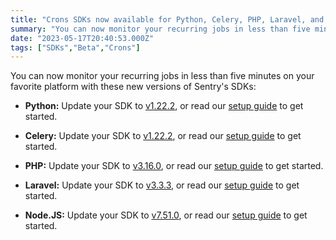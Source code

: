 ```yaml
---
title: "Crons SDKs now available for Python, Celery, PHP, Laravel, and Node.JS"
summary: "You can now monitor your recurring jobs in less than five minutes for Python, Celery, PHP, Laravel, and Node.JS."
date: "2023-05-17T20:40:53.000Z"
tags: ["SDKs","Beta","Crons"]
---
```


  You can now monitor your recurring jobs in less than five minutes on your favorite platform with these new versions of Sentry's SDKs:

* **Python:** Update your SDK to [v1.22.2](https://github.com/getsentry/sentry-python/releases/tag/1.22.2), or read our [setup guide](https://docs.sentry.io/platforms/python/crons/) to get started.

* **Celery:** Update your SDK to [v1.22.2](https://github.com/getsentry/sentry-python/releases/tag/1.22.2), or read our [setup guide](https://docs.sentry.io/platforms/python/guides/celery/crons/) to get started.

* **PHP:** Update your SDK to [v3.16.0](https://github.com/getsentry/sentry-php/releases/tag/3.16.0), or read our [setup guide](https://docs.sentry.io/platforms/php/crons/) to get started.

* **Laravel:** Update your SDK to [v3.3.3](https://github.com/getsentry/sentry-laravel/releases/tag/3.3.3), or read our [setup guide](https://docs.sentry.io/platforms/php/guides/laravel/crons/) to get started.

* **Node.JS:** Update your SDK to [v7.51.0](https://github.com/getsentry/sentry-javascript/releases/tag/7.51.0), or read our [setup guide](https://docs.sentry.io/platforms/node/crons/) to get started.
